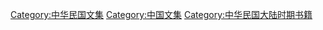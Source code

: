 [[Category:中华民国文集|Category:中华民国文集]]
[[Category:中国文集|Category:中国文集]]
[[Category:中华民国大陆时期书籍|Category:中华民国大陆时期书籍]]